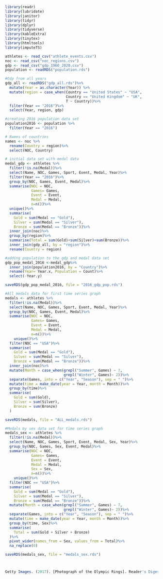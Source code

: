 ```r
library(readr)
library(lubridate)
library(janitor)
library(tidyr)
library(dplyr)
library(tidyverse)
library(kableExtra)
library(tinytex)
library(htmltools)
library(imputeTS)

athletes <- read_csv("athlete_events.csv")
noc <- read_csv("noc_regions.csv")
gdp <- read_csv("gdp_1960_2020.csv")
population <- readRDS("population.rds")

#Gdp from all years
gdp_all <- readRDS("gdp_all.rds")%>%
  mutate(Year = as.character(Year)) %>%
  mutate(region = case_when(Country == "United States" ~ "USA", 
                            Country == "United Kingdom" ~ "UK",
                            T ~ Country))%>%
  filter(Year == "2016")%>%
  select(Year, region, gdp)

#creating 2016 population data set
population2016 <- population %>%
  filter(Year == "2016")

# Names of countries
names <- noc %>%
  rename(Country = region)%>%
  select(NOC, Country)

# initial data set with medal data
medal_gdp <- athletes %>%
  filter(!is.na(Medal))%>%
  select(Name, NOC, Games, Sport, Event, Medal, Year)%>%
  filter(Year == "2016")%>%
  group_by(NOC, Games, Event, Medal)%>%
  summarise(NOC = NOC,
            Games= Games,
            Event = Event,
            Medal = Medal,
            n=n())%>%
  unique()%>%
  summarise(
    Gold = sum(Medal == "Gold"),
    Silver = sum(Medal == "Silver"),
    Bronze = sum(Medal == "Bronze"))%>%
  inner_join(noc)%>%
  group_by(region)%>%
  summarise(Total = sum(Gold)+sum(Silver)+sum(Bronze))%>%
  inner_join(gdp_all, by = "region")%>%
  rename(Country = region)

#adding population to the gdp and medal data set
gdp_pop_medal_2016 <-medal_gdp%>%
  inner_join(population2016, by = "Country")%>%
  rename(Year= Year.x, Population = Count)%>%
  select(-Year.y)

saveRDS(gdp_pop_medal_2016, file = "2016_gdp_pop.rds")

#All medals data for first time series graph
medals <- athletes %>%
  filter(!is.na(Medal))%>%
  select(Name, NOC, Games, Sport, Event, Medal, Year)%>%
  group_by(NOC, Games, Event, Medal)%>%
  summarise(NOC = NOC,
            Games= Games,
            Event = Event,
            Medal = Medal,
            n=n())%>%
    unique()%>%
  filter(NOC == "USA")%>%
  summarise(
    Gold = sum(Medal == "Gold"),
    Silver = sum(Medal == "Silver"),
    Bronze = sum(Medal == "Bronze"))%>%
  inner_join(noc)%>%
  mutate(Month = case_when(grepl("Summer", Games) ~ 7, 
                           grepl("Winter", Games)~ 2))%>%
  separate(Games, into = c("Year", "Season"), sep = " ")%>% 
  mutate(time = make_date(year = Year, month = Month))%>% 
  group_by(time)%>%
  summarise(
    Gold = sum(Gold),
    Silver = sum(Silver),
    Bronze = sum(Bronze)
  )

saveRDS(medals, file = "ALL_medals.rds")

```




```r
#Medals by sex data set for time series graph
medals_sex <- athletes %>%
  filter(!is.na(Medal))%>%
  select(Name, NOC, Games, Sport, Event, Medal, Sex, Year)%>%
  group_by(NOC, Games, Sex, Event, Medal)%>%
  summarise(NOC = NOC,
            Games= Games,
            Event = Event,
            Medal = Medal,
            Sex = Sex,
            n=n())%>%
    unique()%>%
  filter(NOC == "USA")%>%
  summarise(
    Gold = sum(Medal == "Gold"),
    Silver = sum(Medal == "Silver"),
    Bronze = sum(Medal == "Bronze"))%>%
  mutate(Month = case_when(grepl("Summer", Games) ~ 7, 
                           grepl("Winter", Games)~ 2))%>%
  separate(Games, into = c("Year", "Season"), sep = " ")%>% 
  mutate(time = make_date(year = Year, month = Month))%>% 
  group_by(time, Sex)%>%
  summarise(
    Total = sum(Gold + Silver + Bronze)
  )%>%
  pivot_wider(names_from = Sex, values_from = Total)%>%
  na_replace(0)

saveRDS(medals_sex, file = "medals_sex.rds")



Getty Images. (2017). [Photograph of the Olympic Rings]. Reader's Digest. Retrieved May 9, 2023, from https://www.rd.com/wp-content/uploads/2017/08/GettyImages-466313493-MLedit.jpg.

```


